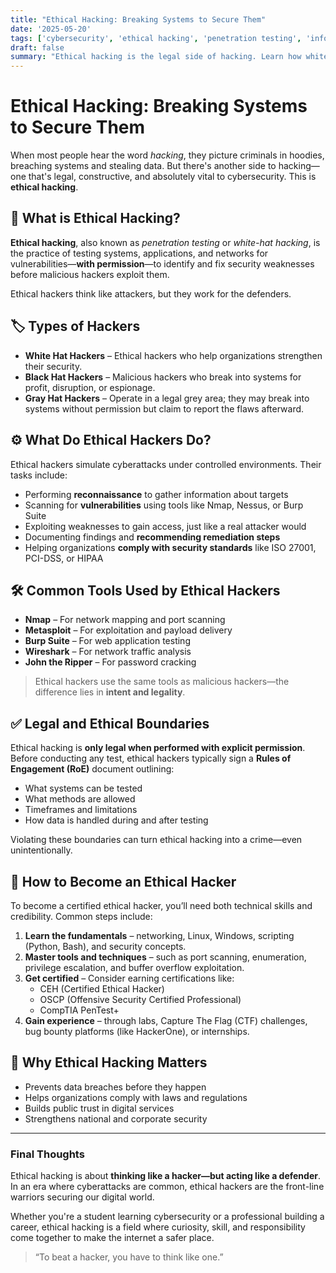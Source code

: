 ```yaml
---
title: "Ethical Hacking: Breaking Systems to Secure Them"
date: '2025-05-20'
tags: ['cybersecurity', 'ethical hacking', 'penetration testing', 'infosec']
draft: false
summary: "Ethical hacking is the legal side of hacking. Learn how white-hat hackers use their skills to protect systems rather than exploit them."
---
```


# Ethical Hacking: Breaking Systems to Secure Them

When most people hear the word _hacking_, they picture criminals in hoodies, breaching systems and stealing data. But there's another side to hacking—one that's legal, constructive, and absolutely vital to cybersecurity. This is **ethical hacking**.

## 🧠 What is Ethical Hacking?

**Ethical hacking**, also known as _penetration testing_ or _white-hat hacking_, is the practice of testing systems, applications, and networks for vulnerabilities—**with permission**—to identify and fix security weaknesses before malicious hackers exploit them.

Ethical hackers think like attackers, but they work for the defenders.

## 🏷️ Types of Hackers

- **White Hat Hackers** – Ethical hackers who help organizations strengthen their security.
- **Black Hat Hackers** – Malicious hackers who break into systems for profit, disruption, or espionage.
- **Gray Hat Hackers** – Operate in a legal grey area; they may break into systems without permission but claim to report the flaws afterward.

## ⚙️ What Do Ethical Hackers Do?

Ethical hackers simulate cyberattacks under controlled environments. Their tasks include:

- Performing **reconnaissance** to gather information about targets
- Scanning for **vulnerabilities** using tools like Nmap, Nessus, or Burp Suite
- Exploiting weaknesses to gain access, just like a real attacker would
- Documenting findings and **recommending remediation steps**
- Helping organizations **comply with security standards** like ISO 27001, PCI-DSS, or HIPAA

## 🛠️ Common Tools Used by Ethical Hackers

- **Nmap** – For network mapping and port scanning
- **Metasploit** – For exploitation and payload delivery
- **Burp Suite** – For web application testing
- **Wireshark** – For network traffic analysis
- **John the Ripper** – For password cracking

> Ethical hackers use the same tools as malicious hackers—the difference lies in **intent and legality**.

## ✅ Legal and Ethical Boundaries

Ethical hacking is **only legal when performed with explicit permission**. Before conducting any test, ethical hackers typically sign a **Rules of Engagement (RoE)** document outlining:

- What systems can be tested
- What methods are allowed
- Timeframes and limitations
- How data is handled during and after testing

Violating these boundaries can turn ethical hacking into a crime—even unintentionally.

## 🧭 How to Become an Ethical Hacker

To become a certified ethical hacker, you’ll need both technical skills and credibility. Common steps include:

1. **Learn the fundamentals** – networking, Linux, Windows, scripting (Python, Bash), and security concepts.
2. **Master tools and techniques** – such as port scanning, enumeration, privilege escalation, and buffer overflow exploitation.
3. **Get certified** – Consider earning certifications like:
   - CEH (Certified Ethical Hacker)
   - OSCP (Offensive Security Certified Professional)
   - CompTIA PenTest+
4. **Gain experience** – through labs, Capture The Flag (CTF) challenges, bug bounty platforms (like HackerOne), or internships.

## 🔐 Why Ethical Hacking Matters

- Prevents data breaches before they happen
- Helps organizations comply with laws and regulations
- Builds public trust in digital services
- Strengthens national and corporate security

---

### Final Thoughts

Ethical hacking is about **thinking like a hacker—but acting like a defender**. In an era where cyberattacks are common, ethical hackers are the front-line warriors securing our digital world.

Whether you're a student learning cybersecurity or a professional building a career, ethical hacking is a field where curiosity, skill, and responsibility come together to make the internet a safer place.

> “To beat a hacker, you have to think like one.”
